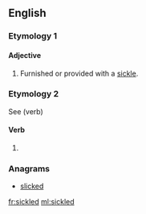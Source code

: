 ==English==

===Etymology 1===
{{suffix|sickle|ed|gloss1=farm implement|lang=en}}

====Adjective====
{{en-adj|-}}

# Furnished or provided with a [[sickle]].

===Etymology 2===
See {{term|sickle}} (verb)

====Verb====
{{head|en}}

# {{past participle of|sickle|lang=en}}

===Anagrams===
* [[slicked#English|slicked]]

[[fr:sickled]]
[[ml:sickled]]